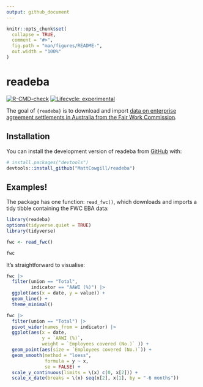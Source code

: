 ```yaml
---
output: github_document
---
```


<!-- README.md is generated from README.Rmd. Please edit that file -->

```r
knitr::opts_chunk$set(
  collapse = TRUE,
  comment = "#>",
  fig.path = "man/figures/README-",
  out.width = "100%"
)
```

# readeba

<!-- badges: start -->
[![R-CMD-check](https://github.com/MattCowgill/readeba/actions/workflows/R-CMD-check.yaml/badge.svg)](https://github.com/MattCowgill/readeba/actions/workflows/R-CMD-check.yaml)
[![Lifecycle: experimental](https://img.shields.io/badge/lifecycle-experimental-orange.svg)](https://lifecycle.r-lib.org/articles/stages.html#experimental)
<!-- badges: end -->

The goal of `{readeba}` is to download and import [data on enterprise agreement settlements in Australia from the Fair Work Commission](https://www.fwc.gov.au/agreements-awards/enterprise-agreements/about-enterprise-agreements/statistical-reports-enterprise?idU=1).

## Installation

You can install the development version of readeba from [GitHub](https://github.com/) with:


``` r
# install.packages("devtools")
devtools::install_github("MattCowgill/readeba")
```

## Examples!

The package has one function: `read_fwc()`, which downloads and imports a tidy tibble containing the FWC EBA data:

```r
library(readeba)
options(tidyverse.quiet = TRUE)
library(tidyverse)

fwc <- read_fwc()

fwc 
```

It's straightforward to visualise:


```r
fwc |> 
  filter(union == "Total",
         indicator == "AAWI (%)") |> 
  ggplot(aes(x = date, y = value)) +
  geom_line() +
  theme_minimal()
```

```r
fwc |> 
  filter(union == "Total") |> 
  pivot_wider(names_from = indicator) |> 
  ggplot(aes(x = date, 
             y = `AAWI (%)`,
             weight = `Employees covered (No.)` )) +
  geom_point(aes(size = `Employees covered (No.)`)) +
  geom_smooth(method = "loess",
              formula = y ~ x,
              se = FALSE) +
  scale_y_continuous(limits = \(x) c(0, x[2])) +
  scale_x_date(breaks = \(x) seq(x[2], x[1], by = "-6 months"))
```
